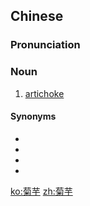 ==Chinese==
{{zh-forms}}

===Pronunciation===
{{zh-pron
|m=júyù
|cat=n
}}

===Noun===
{{zh-noun}}

# [[artichoke]]

====Synonyms====
* {{zh-l|朝鮮薊}}
* {{zh-l|法國百合}}
* {{zh-l|洋百合}}
* {{zh-l|洋薊}}

{{zh-cat|Vegetables}}

[[ko:菊芋]]
[[zh:菊芋]]